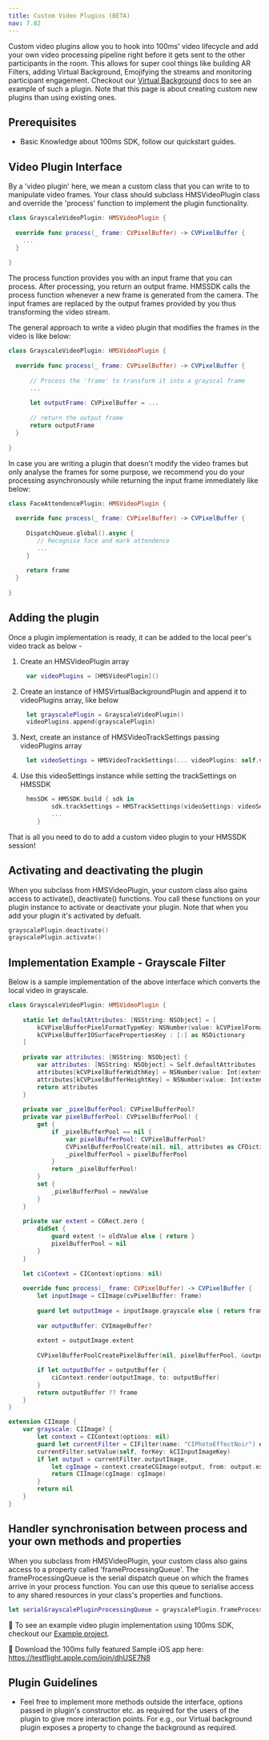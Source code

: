```yaml
---
title: Custom Video Plugins (BETA)
nav: 7.02
---
```


Custom video plugins allow you to hook into 100ms' video lifecycle and add your own video processing
pipeline right before it gets sent to the other participants in the room. This allows for super cool things like
building AR Filters, adding Virtual Background, Emojifying the streams and monitoring participant engagement.
Checkout our [Virtual Background](./Virtual-Background) docs to see an example of such a plugin.
Note that this page is about creating custom new plugins than using existing ones.

## Prerequisites

* Basic Knowledge about 100ms SDK, follow our quickstart guides.

## Video Plugin Interface

By a 'video plugin' here, we mean a custom class that you can write to to manipulate video frames. Your class should subclass HMSVideoPlugin class and override the 'process' function to implement the plugin functionality.

```swift
class GrayscaleVideoPlugin: HMSVideoPlugin {
  
  override func process(_ frame: CVPixelBuffer) -> CVPixelBuffer {
    ...
  }
  
}
```

The process function provides you with an input frame that you can process. After processing, you return an output frame. 
HMSSDK calls the process function whenever a new frame is generated from the camera. The input frames are replaced by the output frames provided by you thus transforming the video stream.

The general approach to write a video plugin that modifies the frames in the video is like below:

```swift
class GrayscaleVideoPlugin: HMSVideoPlugin {
  
  override func process(_ frame: CVPixelBuffer) -> CVPixelBuffer {
      
      // Process the 'frame' to transform it into a grayscal frame
      ...
      
      let outputFrame: CVPixelBuffer = ...
      
      // return the output frame
      return outputFrame
  }
  
}
```

In case you are writing a plugin that doesn't modify the video frames but only analyse the frames for some purpose, we recommend you do your processing asynchronously while returning the input frame immediately like below:

```swift
class FaceAttendencePlugin: HMSVideoPlugin {
  
  override func process(_ frame: CVPixelBuffer) -> CVPixelBuffer {
  
     DispatchQueue.global().async {
        // Recognise face and mark attendence
        ...
     }
     
     return frame
  }
  
}
```

## Adding the plugin

Once a plugin implementation is ready, it can be added to the local peer's video track as below -

1. Create an HMSVideoPlugin array

```swift
     var videoPlugins = [HMSVideoPlugin]()
   ```
   
2. Create an instance of HMSVirtualBackgroundPlugin and append it to videoPlugins array, like below

```swift
     let grayscalePlugin = GrayscaleVideoPlugin()
     videoPlugins.append(grayscalePlugin)
   ```
   
3. Next, create an instance of HMSVideoTrackSettings passing videoPlugins array

```swift
     let videoSettings = HMSVideoTrackSettings(... videoPlugins: self.videoPlugins)
   ```
   
4. Use this videoSettings instance while setting the trackSettings on HMSSDK

```swift
     hmsSDK = HMSSDK.build { sdk in
            sdk.trackSettings = HMSTrackSettings(videoSettings: videoSettings, audioSettings: ...)
            ...
        }
   ```
   
That is all you need to do to add a custom video plugin to your HMSSDK session!

## Activating and deactivating the plugin

When you subclass from HMSVideoPlugin, your custom class also gains access to activate(), deactivate() functions. You call these functions on your plugin instance to activate or deactivate your plugin. Note that when you add your plugin it's activated by defualt.

```swift
grayscalePlugin.deactivate()
grayscalePlugin.activate()
```


## Implementation Example - Grayscale Filter

Below is a sample implementation of the above interface which converts the local video in grayscale.

```swift
class GrayscaleVideoPlugin: HMSVideoPlugin {
    
    static let defaultAttributes: [NSString: NSObject] = [
        kCVPixelBufferPixelFormatTypeKey: NSNumber(value: kCVPixelFormatType_420YpCbCr8BiPlanarVideoRange),
        kCVPixelBufferIOSurfacePropertiesKey : [:] as NSDictionary
    ]
    
    private var attributes: [NSString: NSObject] {
        var attributes: [NSString: NSObject] = Self.defaultAttributes
        attributes[kCVPixelBufferWidthKey] = NSNumber(value: Int(extent.width))
        attributes[kCVPixelBufferHeightKey] = NSNumber(value: Int(extent.height))
        return attributes
    }
    
    private var _pixelBufferPool: CVPixelBufferPool?
    private var pixelBufferPool: CVPixelBufferPool! {
        get {
            if _pixelBufferPool == nil {
                var pixelBufferPool: CVPixelBufferPool?
                CVPixelBufferPoolCreate(nil, nil, attributes as CFDictionary?, &pixelBufferPool)
                _pixelBufferPool = pixelBufferPool
            }
            return _pixelBufferPool!
        }
        set {
            _pixelBufferPool = newValue
        }
    }
    
    private var extent = CGRect.zero {
        didSet {
            guard extent != oldValue else { return }
            pixelBufferPool = nil
        }
    }
    
    let ciContext = CIContext(options: nil)
    
    override func process(_ frame: CVPixelBuffer) -> CVPixelBuffer {
        let inputImage = CIImage(cvPixelBuffer: frame)
        
        guard let outputImage = inputImage.grayscale else { return frame }
        
        var outputBuffer: CVImageBuffer?
        
        extent = outputImage.extent
        
        CVPixelBufferPoolCreatePixelBuffer(nil, pixelBufferPool, &outputBuffer)

        if let outputBuffer = outputBuffer {
            ciContext.render(outputImage, to: outputBuffer)
        }
        return outputBuffer ?? frame
    }
}

extension CIImage {
    var grayscale: CIImage? {
        let context = CIContext(options: nil)
        guard let currentFilter = CIFilter(name: "CIPhotoEffectNoir") else { return nil }
        currentFilter.setValue(self, forKey: kCIInputImageKey)
        if let output = currentFilter.outputImage,
            let cgImage = context.createCGImage(output, from: output.extent) {
            return CIImage(cgImage: cgImage)
        }
        return nil
    }
}
```

## Handler synchronisation between process and your own methods and properties

When you subclass from HMSVideoPlugin, your custom class also gains access to a property called 'frameProcessingQueue'. The frameProcessingQueue is the serial dispatch queue on which the frames arrive in your process function.
You can use this queue to serialise access to any shared resources in your class's properties and functions.

```swift
let serialGrayscalePluginProcessingQueue = grayscalePlugin.frameProcessingQueue
```

👀 To see an example video plugin implementation using 100ms SDK, checkout our [Example project](https://github.com/100mslive/100ms-ios-sdk/tree/main/Example).

📲 Download the 100ms fully featured Sample iOS app here: https://testflight.apple.com/join/dhUSE7N8


## Plugin Guidelines

* Feel free to implement more methods outside the interface, options passed in plugin's constructor etc. as required for
the users of the plugin to give more interaction points. For e.g., our Virtual background plugin exposes a property to change
the background as required.
